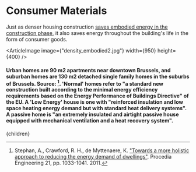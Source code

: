 


# Consumer Materials

Just as denser housing construction [saves embodied energy in the construction phase](http://urbancruiseship.org/solution/cities/cities_construction), it also saves energy throughout the building's life in the form of consumer goods.

<ArticleImage image={"density_embodied2.jpg"} width={950} height={400} />
#### Urban homes are 90 m2 apartments near downtown Brussels, and suburban homes are 130 m2 detached single family homes in the suburbs of Brussels. Source: [^1]. 'Normal' homes refer to "a standard new construction built according to the minimal energy efficiency requirements based on the Energy Performance of Buildings Directive" of the EU. A 'Low Energy' house is one with "reinforced insulation and low space heating energy demand but with standard heat delivery systems". A passive home is "an extremely insulated and airtight passive house equipped with mechanical ventilation and a heat recovery system".

[^1]: Stephan, A., Crawford, R. H., de Myttenaere, K. ["Towards a more holistic approach to reducing the energy demand of dwellings"](https://www.sciencedirect.com/science/article/pii/S1877705811049435). Procedia Engineering 21, pp. 1033-1041. 2011.

  <Article 
    focusAreaUrl={focusAreaUrl} 
    hierarchy={hierarchy} 
    site={site}
  >
    {children}
  </Article>